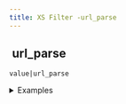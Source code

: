 ```yaml
---
title: XS Filter -url_parse
---
```


## <img src="../assets/docuBadge (11).png" alt="" data-size="line"> url\_parse <a href="#xsurl_parse" id="xsurl_parse"></a>

`value|url_parse`

<details>

<summary>Examples</summary>

```javascript
"https://user:pass@example.com:8080/path?q=1#hash"|url_parse    // Returns parsed URL object
"https://example.com/test"|url_parse                            // Returns parsed URL object
```

</details>

